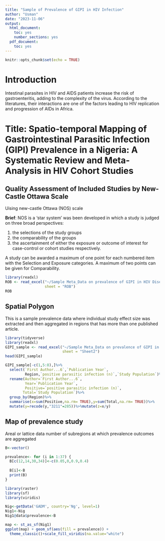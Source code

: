 ```yaml
---
title: "Sample of Prevalence of GIPI in HIV Infection"
author: "Usman"
date: "2023-11-06"
output:
  html_document: 
    toc: yes
    number_sections: yes
  pdf_document: 
    toc: yes
---
```


```r
knitr::opts_chunk$set(echo = TRUE)
```

# **Introduction**

Intestinal parasites in HIV and AIDS patients increase the risk of gastroenteritis, adding to the complexity of the virus. According to the literatures, their interactions are one of the factors leading to HIV replication and progression of AIDs in Africa.

# **Title: Spatio-temporal Mapping of Gastrointestinal Parasitic Infection (GIPI) Prevalence in a Nigeria: A Systematic Review and Meta-Analysis in HIV Cohort Studies**

## **Quality Assessment of Included Studies by New-Castle Ottawa Scale** 

Uising new-castle Ottawa (NOS) scale

**Brief**: NOS is a ‘star system’ was been developed in which a study is judged on three broad perspectives:

1.	the selections of the study groups
2.	the comparability of the groups
3.	the ascertainment of either the exposure or outcome of interest for case-control or cohort studies respectively.

A study can be awarded a maximum of one point for each numbered item with the Selection and Exposure categories. A maximum of two points can be given for Comparability. 

```r
library(readxl)
ROB <- read_excel("~/Sample Meta_Data on prevalence of GIPI in HIV Disease.xlsx", 
                  sheet = "ROB")
ROB
```



## **Spatial Polygon**

This is a sample prevalence data where individual study effect size was extracted and then aggregated in regions that has more than one published article. 

```r
library(tidyverse)
library(readxl)
GIPI_sample <- read_excel("~/Sample Meta_Data on prevalence of GIPI in HIV Disease.xlsx", 
                          sheet = "Sheet2")
head(GIPI_sample)

GIPI_sample[-c(1,5:8),]%>% 
  select(`First Author...6`,`Publication Year`,
         Region,`positive parasitic infection (n)`,`Study Population`)%>%
  rename(Author=`First Author...6`,
         Year=`Publication Year`,
         Positive=`positive parasitic infection (n)`,
        Total=`Study Population`)%>%
  group_by(Region)%>%
  summarise(x=sum(Positive,na.rm= TRUE),y=sum(Total,na.rm= TRUE))%>%
  mutate(y=recode(y,"3211"=285))%>%mutate(z=x/y)
```

## **Map of prevalence study**

Areal or lattice data number of subregions at which prevalence outcomes are aggregated

```r
B<-vector()

prevalence<- for (i in 1:37) {
  B[c(12,14,30,34)]<-c(0.05,0,0.9,0.4)
  
  B[i]<-B
  print(B)
}
```



```r
library(raster)
library(sf)
library(viridis)

Nig<-getData('GADM', country='Ng', level=1)
Nig1<-Nig
Nig1@data$prevalence<-B

map <- st_as_sf(Nig1)
ggplot(map) + geom_sf(aes(fill = prevalence)) +
  theme_classic()+scale_fill_viridis(na.value="white")
```

